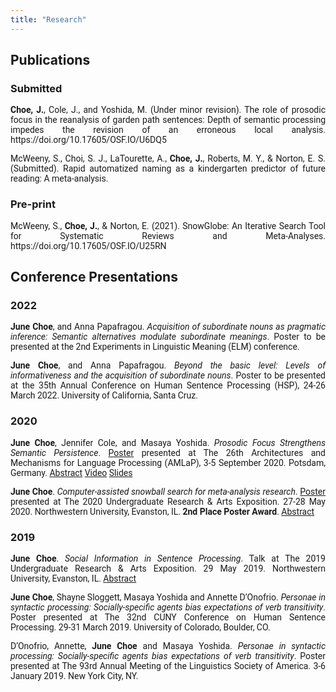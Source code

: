 ```yaml
---
title: "Research"
---
```


<style>
p {
  font-family: Roboto;
  text-align: justify;
}
</style>

## Publications

### Submitted

**Choe, J.**, Cole, J., and Yoshida, M. (Under minor revision). The role of prosodic focus in the reanalysis of garden path sentences: Depth of semantic processing impedes the revision of an erroneous local analysis. https://doi.org/10.17605/OSF.IO/U6DQ5

McWeeny, S., Choi, S. J., LaTourette, A., **Choe, J.**, Roberts, M. Y., & Norton, E. S. (Submitted).
Rapid automatized naming as a kindergarten predictor of future reading: A meta-analysis.

### Pre-print

McWeeny, S., **Choe, J.**, & Norton, E. (2021). SnowGlobe: An Iterative Search Tool for Systematic Reviews and Meta-Analyses. https://doi.org/10.17605/OSF.IO/U25RN

## Conference Presentations

### 2022

**June Choe**, and Anna Papafragou. *Acquisition of subordinate nouns as pragmatic inference: Semantic alternatives modulate subordinate meanings*. Poster to be presented at the 2nd Experiments in Linguistic Meaning (ELM) conference.

**June Choe**, and Anna Papafragou. *Beyond the basic level: Levels of informativeness and the acquisition of subordinate nouns*. Poster to be presented at the 35th Annual Conference on Human Sentence Processing (HSP), 24-26 March 2022. University of California, Santa Cruz.

### 2020

**June Choe**, Jennifer Cole, and Masaya Yoshida. *Prosodic Focus Strengthens Semantic Persistence*. [Poster](static/poster/AMLAP2020.pdf) presented at The 26th Architectures and Mechanisms for Language Processing (AMLaP), 3-5 September 2020. Potsdam, Germany. [Abstract](static/abstract/AMLAP_2020_Abstract.pdf) [Video](https://osf.io/fjkp9/) [Slides](static/slides/AMLAP_2020_Slides.pdf)

**June Choe**. *Computer-assisted snowball search for meta-analysis research*. [Poster](static/poster/Snowballer_June_Choe.pdf) presented at The 2020 Undergraduate Research & Arts Exposition. 27-28 May 2020. Northwestern University, Evanston, IL. **2nd Place Poster Award**. [Abstract](static/abstract/Expo_2020_Abstract.pdf)

### 2019

**June Choe**. *Social Information in Sentence Processing*. Talk at The 2019 Undergraduate Research & Arts Exposition. 29 May 2019. Northwestern University, Evanston, IL. [Abstract](static/abstract/Expo_2019_Abstract.pdf)

**June Choe**, Shayne Sloggett, Masaya Yoshida and Annette D'Onofrio. *Personae in syntactic processing: Socially-specific agents bias expectations of verb transitivity*. Poster presented at The 32nd CUNY Conference on Human Sentence Processing. 29-31 March 2019. University of Colorado, Boulder, CO.

D’Onofrio, Annette, **June Choe** and Masaya Yoshida. *Personae in syntactic processing: Socially-specific agents bias expectations of verb transitivity*. Poster presented at The 93rd Annual Meeting of the Linguistics Society of America. 3-6 January 2019. New York City, NY.

